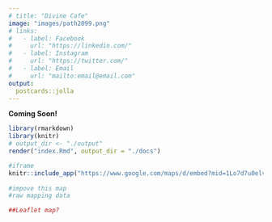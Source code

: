 ```yaml
---
# title: "Divine Cafe"
image: "images/path2099.png"
# links:
#   - label: Facebook
#     url: "https://linkedin.com/"
#   - label: Instagram
#     url: "https://twitter.com/"
#   - label: Email
#     url: "mailto:email@email.com"
output:
  postcards::jolla
---
```

 
**Coming Soon!**

<!-- Dear Local Customers, -->

<!-- We are relocating to Parc Village, Macquarie in 2022! -->
<!-- Checkout website for news or come by after the new year to our new cafe and bar.... -->

<!-- Merry Christmas, -->
<!-- from Cherie and team -->

```r
library(rmarkdown)
library(knitr)
# output_dir <- "./output"
render("index.Rmd", output_dir = "./docs")
```

```r
#iframe
knitr::include_app("https://www.google.com/maps/d/embed?mid=1Lo7d7u0elvj-2Bi0gmcd7ecPZYQfvfow&ehbc=2E312F", height="480")
  
#impove this map
#raw mapping data

##Leaflet map?
```

<!--Email updates-->

<!-- <iframe src="https://www.google.com/maps/d/u/1/embed?mid=1-oJD653LPlhBvc9K1fwJvAMnq3HQ_YDp" width="640" height="480"></iframe> -->

